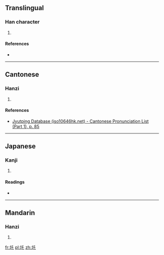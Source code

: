 ==Translingual==

===Han character===
{{Han char|rn=32|rad=土|as=03|sn=6|four=|canj=土竹心 (GHP)|ids=⿰[[土]][[乇]]}}

# {{defn|Han|sort=土03}}

====References====
* {{Han ref|kx=0223.130|dkj=04884|hdz=10420.010|uh=572B|ud=22315}}

----

==Cantonese==

===Hanzi===
{{yue-hanzi|jyut=[[ou3]], [[ngou3]]|y=ou3, ngou3}}

# {{defn|lang=yue|sort=土03}}

====References====
* [http://www.iso10646hk.net/jp/document/download.jsp Jyutping Database (iso10646hk.net) - Cantonese Pronunciation List (Part 1), p. 85]

----

==Japanese==

===Kanji===
{{ja-kanji|grade=|rs=土03}}

# {{defn|lang=ja|sort=土03}}

====Readings====
* {{ja-readings|on=[[あう]] (au)|kun=}}

----

==Mandarin==

===Hanzi===
{{cmn-hanzi|pin=[[yù]] ([[yu4]])|wg=yü<sup>4</sup>}}

# {{defn|lang=cmn|sort=土03}}

[[fr:圫]]
[[pl:圫]]
[[zh:圫]]